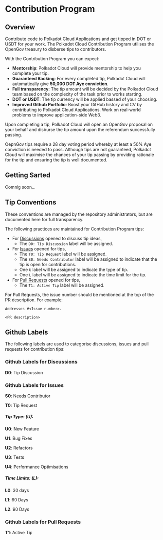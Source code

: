 
# Contribution Program

## Overview

Contribute code to Polkadot Cloud Applications and get tipped in DOT or USDT for your work. The Polkadot Cloud Contribution Program utilises the OpenGov treasury to disberse tips to contributors.

With the Contribution Program you can expect:

* __Mentorship__: Polkadot Cloud will provide mentorship to help you complete your tip.
* __Guaranteed Backing__: For every completed tip, Polkadot Cloud will automatically give __50,000 DOT Aye conviction__.
* __Full transparency__: The tip amount will be decided by the Polkadot Cloud team based on the complexity of the task prior to works starting.
* __DOT or USDT__: The tip currency will be applied bassed of your choosing.
* __Improved Github Portfolio__: Boost your GitHub history and CV by contributing to Polkadot Cloud Applications. Work on real-world problems to improve application-side Web3.

Upon completing a tip, Polkadot Cloud will open an OpenGov proposal on your behalf and disburse the tip amount upon the referendum successfully passing. 

<Callout type="warning"> OepnGov tips require a 28 day voting period whereby at least a 50% Aye conviction is needed to pass. Although tips are not guaranteed, Polkadot Cloud will maximise the chances of your tip passing by providing rationale for the tip and ensuring the tip is well documented.</Callout>

## Getting Sarted

Comnig soon...

## Tip Conventions

<Callout type="info"> These conventions are managed by the repository administrators, but are documented here
  for full transparency. </Callout>

The following practices are maintained for Contribution Program tips:

* For [Discussions](https://github.com/polkadot-cloud/polkadot-developer-console/discussions) opened to discuss tip ideas,
   * The `D0: Tip Discussion` label will be assigned.
* For [Issues](https://github.com/polkadot-cloud/polkadot-developer-console/issues) opened for tips,
   * The `T0: Tip Request` label will be assigned. 
   * The `S0: Needs Contributor` label will be assigned to indicate that the tip is open for contributions. 
   * One `U` label will be assigned to indicate the type of tip.
   * One `L` label will be assigned to indicate the time limit for the tip. 
* For [Pull Requests](https://github.com/polkadot-cloud/polkadot-developer-console/pulls) opened for tips,
   * The `T1: Active Tip` label will be assigned.

For Pull Requests, the issue number should be mentioned at the top of the PR description. For example: 

```
Addresses #<Issue number>.

<PR description>
```

## Github Labels

The following labels are used to categorise discussions, issues and pull requests for contribution tips:

### Github Labels for Discussions

__D0__: Tip Discussion

### Github Labels for Issues

__S0__: Needs Contributor

__T0__: Tip Request

##### Tip Type: (U):

__U0__: New Feature

__U1__: Bug Fixes

__U2__: Refactors

__U3__: Tests

__U4__: Performance Optimisations

##### TIme Limits: (L):

__L0__: 30 days

__L1__: 60 Days

__L2__: 90 Days

### Github Labels for Pull Requests

__T1__: Active Tip

